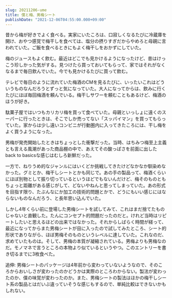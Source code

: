 ```yaml
---
slug: 20211206-ume
title: 僕と梅、男梅シート
publishDate: "2021-12-06T04:55:00.000+09:00"
---
```


昔から梅が好きでよく食べる。実家にいたころは、口寂しくなるたびに冷蔵庫を開け、おやつ感覚で梅干しを食べては、塩分の摂りすぎだからやめろと母親に言われていた。ご飯を食べるときにもよく梅干しをおかずにしていた。

梅のジュースもよく飲む。最近はどこでも見かけるようになったけど、昔はけっこう珍しかった気がする。見つけたら買っておいてもらって、家ではそれがなくなるまで毎日飲んでいた。今でも見かけるたびに買って飲む。

テレビで毎日のように流れていた梅酒のCMを見るたびに、いったいこれはどういうものなんだろうとずっと気になっていた。大人になってからは、飲みに行くたびにほぼ毎回梅酒を頼んでいる。梅干しサワーを頼むこともあるけど、梅酒のほうが好き。

駄菓子屋ではいつもカリカリ梅を買って食べていた。母親といっしょに遠くのスーパーに行ったときは、そこでしか売ってない「スッパイマン」を買ってもらっていた。家からは少し遠いコンビニが行動圏内に入ってきたころには、干し梅をよく買うようになった。

男梅が発売開始したときはちょっとした衝撃だった。当時、はちみつ梅至上主義とも言える風潮があった商品棚の中で、あえてその酸っぱさを前面に出したback to basicsな感じはむしろ新鮮だった。

一方で、ねりうめ的なジャンルにはいくどか挑戦してきたけどなかなか馴染めなかった。グミとか、梅干しシートとかも同じで。あの手の製品って、梅酒くらいにほぼ別物として振り切っているというほどでもないんだけど、梅そのものともちょっと距離がある感じがして、どないやねんと思ってしまっていた。あの形式を目指す限り、たぶんなにか加工の技術的問題とかで、どうにもいい感じにはならないものなんだろう、と長年思い込んでいた。

しかし4年くらい前に登場した男梅シートを試してみて、これはまだ捨てたものじゃないと直観した。たんにコンセプト的問題だったのだと。けれど当時はリピートしたいと思えるほどの出来ではなかった。それからしばらく時間が経って、最近になってからまた男梅シートが目に入ったので試してみたところ、シート的形状でありながら、ほぼ男梅そのものというレベルに達していた。これなのだ、求めていたものは。そして、男梅の本質が凝縮されている。男梅よりも男梅なのだ。モノマネで言うところの本物より似ているというやつ。このエントリーを書き切るまでに3枚食べた。

追伸: 男梅シートのパッケージは4年前から変わっていないようなので、そのころからおいしさが変わったのかどうかは実際のところわからない。製法が変わったのか、僕の味覚が変わったのか。また、男梅シートの製法はほかの梅干しシート系の製品とはだいぶ違っていそうな感じもするので、単純比較はできないかもしれない。
